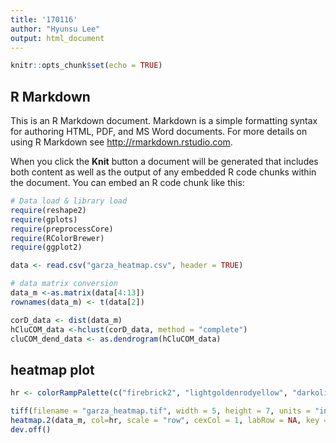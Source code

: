 ```yaml
---
title: '170116'
author: "Hyunsu Lee"
output: html_document
---
```


```r
knitr::opts_chunk$set(echo = TRUE)
```

## R Markdown

This is an R Markdown document. Markdown is a simple formatting syntax for authoring HTML, PDF, and MS Word documents. For more details on using R Markdown see <http://rmarkdown.rstudio.com>.

When you click the **Knit** button a document will be generated that includes both content as well as the output of any embedded R code chunks within the document. You can embed an R code chunk like this:

```r
# Data load & library load
require(reshape2)
require(gplots)
require(preprocessCore)
require(RColorBrewer)
require(ggplot2)

data <- read.csv("garza_heatmap.csv", header = TRUE)
```

```r
# data matrix conversion
data_m <-as.matrix(data[4:13])
rownames(data_m) <- t(data[2])
```

```r
corD_data <- dist(data_m)
hCluCOM_data <-hclust(corD_data, method = "complete")
cluCOM_dend_data <- as.dendrogram(hCluCOM_data)
```

## heatmap plot
```r
hr <- colorRampPalette(c("firebrick2", "lightgoldenrodyellow", "darkolivegreen4"))(n = 299)

tiff(filename = "garza_heatmap.tif", width = 5, height = 7, units = "in", res=300)
heatmap.2(data_m, col=hr, scale = "row", cexCol = 1, labRow = NA, key = TRUE, keysize = 1.5, trace = "none", density.info = "none", dendrogram = "none", Rowv=FALSE, Colv = FALSE)
dev.off() 
```

